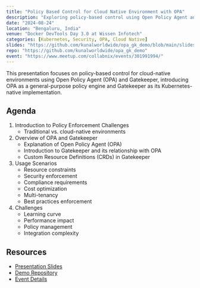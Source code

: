 ```yaml
---
title: "Policy Based Control for Cloud Native Environment with OPA"
description: "Exploring policy-based control using Open Policy Agent and Gatekeeper in Kubernetes environments"
date: "2024-08-24"
location: "Bengaluru, India"
venue: "Docker DevTools Day 3.0 at Wissen Infotech"
categories: [Kubernetes, Security, OPA, Cloud Native]
slides: "https://github.com/kunalworldwide/opa_gk_demo/blob/main/slides/OPA.pdf"
repo: "https://github.com/kunalworldwide/opa_gk_demo"
event: "https://www.meetup.com/collabnix/events/301991994/"
---
```


This presentation focuses on policy-based control for cloud-native environments using Open Policy Agent (OPA) and Gatekeeper, introducing OPA as a general-purpose policy engine and Gatekeeper as its Kubernetes-native implementation.

## Agenda

1. Introduction to Policy Enforcement Challenges
   - Traditional vs. cloud-native environments

2. Overview of OPA and Gatekeeper
   - Explanation of Open Policy Agent (OPA)
   - Introduction to Gatekeeper and its relationship with OPA
   - Custom Resource Definitions (CRDs) in Gatekeeper

3. Usage Scenarios
   - Resource constraints
   - Security enforcement
   - Compliance requirements
   - Cost optimization
   - Multi-tenancy
   - Best practices enforcement

4. Challenges
   - Learning curve
   - Performance impact
   - Policy management
   - Integration complexity

## Resources

- [Presentation Slides]({{< meta slides >}})
- [Demo Repository]({{< meta repo >}})
- [Event Details]({{< meta event >}})